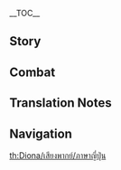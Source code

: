{{CharacterTabs}}
{{LanguageTabs}}
{{Stub|1={{Meta/VO|tl=1|rm=1|Japanese}}}}
__TOC__
==Story==
{{VO/Story
|character           = Diona
|language            = ja
|name                = ディオナ

|vo_01_01_title      = 初めまして…
|vo_01_01_subtitle   = Hello
|vo_01_01_file       = VO_{language}{character} Hello.ogg
|vo_01_01_tx         = 「キャッツテール」の看板バーテンダー、ディオナ。あたしのギャラはすっごく高いんだから…うん？あなた…お酒を飲みに来たわけじゃないの？んん…ど、どうしてもっていうなら…その誘い、受けてあげてもいいかな。
|vo_01_01_rm         = "Kyattsu Teeru" no kanban baatendaa, Diona. Atashi no gyara wa suggoku takai nda kara... Un? Anata... o-sake wo nomi ni kita wake ja nai no? Nn... Do, doushite mo tte iu nara... Sono sasoi, ukete agete mo ii ka na.
|vo_01_01_tl         = 

|vo_02_01_title      = 世間話・リラックス
|vo_02_01_subtitle   = Chat: Relax
|vo_02_01_file       = VO_{language}{character} Chat - Relax.ogg
|vo_02_01_tx         = ん～気持ちいい、体もほぐれてきた！
|vo_02_01_rm         = N~ Kimochi ii, karada mo hogurete kita!
|vo_02_01_tl         = 
|vo_02_02_title      = 世間話・考え
|vo_02_02_subtitle   = Chat: Thinking
|vo_02_02_file       = VO_{language}{character} Chat - Thinking.ogg
|vo_02_02_tx         = トカゲのしっぽ、コショウ、星螺…「頭が炸裂しそうなまずいお酒」を作るにはまだ何かが足りない。
|vo_02_02_rm         = 
|vo_02_02_tl         = 
|vo_02_03_title      = 世間話・待ち合わせ
|vo_02_03_subtitle   = Chat: Waiting
|vo_02_03_file       = VO_{language}{character} Chat - Waiting.ogg
|vo_02_03_tx         = べ、別にあなたを待ってたわけじゃない。ちょうど休憩中だったの！
|vo_02_03_rm         = 
|vo_02_03_tl         = 

<!-- Weather -->
|vo_03_01_title      = 雨の日…
|vo_03_01_subtitle   = When It Rains
|vo_03_01_file       = VO_{language}{character} When It Rains.ogg
|vo_03_01_tx         = 雨は嫌い…部屋に入ろう。え？服が濡れたら面倒でしょ！水が怖いとかじゃないにゃ！
|vo_03_01_rm         = 
|vo_03_01_tl         = 
|vo_03_02_title      = 雷の日…
|vo_03_02_subtitle   = When Thunder Strikes
|vo_03_02_file       = VO_{language}{character} When Thunder Strikes.ogg
|vo_03_02_tx         = えっ！？…震えてにゃい！ない！…うぅ～…
|vo_03_02_rm         = E'!? ...Furuete nyai! Nai! ...Uu~...
|vo_03_02_tl         = 
|vo_03_03_title      = 雪の日・雪遊び
|vo_03_03_subtitle   = When It Snows: Playtime
|vo_03_03_file       = VO_{language}{character} When It Snows - Playtime.ogg
|vo_03_03_tx         = この冷たい感触、にゃっ…すごい、面白い！
|vo_03_03_rm         = Sono tsumetai kanshoku, nya'... Mazui, omoshiroi!
|vo_03_03_tl         = 
|vo_03_04_title      = 雪の日・雪見
|vo_03_04_subtitle   = When It Snows: Viewing
|vo_03_04_file       = VO_{language}{character} When It Snows - Viewing.ogg
|vo_03_04_tx         = 真白な雪が風で舞ってる、きれい。隣、あたしの隣はまだ空いてるよ。
|vo_03_04_rm         = 
|vo_03_04_tl         = 
|vo_03_05_title      = 晴れの日…
|vo_03_05_subtitle   = When the Sun Is Out
|vo_03_05_file       = VO_{language}{character} When the Sun Is Out.ogg
|vo_03_05_tx         = ほら、日光浴に行こう…あ、あれ、行かないの？じゃあ、あたし一人でいくから…うー、最後の確認！ほんとに行かないの！？
|vo_03_05_rm         = 
|vo_03_05_tl         = 

|vo_04_01_title      = おはよう…
|vo_04_01_subtitle   = Good Morning
|vo_04_01_file       = VO_{language}{character} Good Morning.ogg
|vo_04_01_tx         = おはよう、棚にあるドジョウの塩漬けを持ってきて&mdash;&mdash;よーし、今からモンドの酒造業を破壊するにゃ！
|vo_04_01_rm         = 
|vo_04_01_tl         = 
|vo_04_02_title      = こんにちは・奇妙な音
|vo_04_02_subtitle   = Good Afternoon: Strange Noises
|vo_04_02_file       = VO_{language}{character} Good Afternoon - Strange Noises.ogg
|vo_04_02_tx         = ～～～～ッ！な、なにも！なにも聞こえてにゃいよね！
|vo_04_02_rm         = {{not a typo|~~|~~}}'! Na, nani mo! Nani mo kikoete nyai yo ne!
|vo_04_02_tl         = 
|vo_04_03_title      = こんにちは・缶詰め
|vo_04_03_subtitle   = Good Afternoon: Canned Food
|vo_04_03_file       = VO_{language}{character} Good Afternoon - Canned Food.ogg
|vo_04_03_tx         = …このお魚の缶詰は、あたしが我慢してとっといたものなんだから。も、もう！こっち見ないで！ひ、一口…一口だけならあげる。
|vo_04_03_rm         = 
|vo_04_03_tl         = 
|vo_04_04_title      = こんばんは…
|vo_04_04_subtitle   = Good Evening
|vo_04_04_file       = VO_{language}{character} Good Evening.ogg
|vo_04_04_tx         = 失敗…またやらかしちゃった…みんな楽しそうに飲んでた、ううー…気休めならやめて、そんなのいらないから…
|vo_04_04_rm         = 
|vo_04_04_tl         = 
|vo_04_05_title      = おやすみ…
|vo_04_05_subtitle   = Good Night
|vo_04_05_file       = VO_{language}{character} Good Night.ogg
|vo_04_05_tx         = あなた、猫の暗視能力を持ってないでしょ、夜道は大丈夫なの？なんなら家まで送ってあげてもいいけど…えっ？街灯がある？…お、送るだなんて誰も言ってにゃいよ、ほら早く帰った帰った。
|vo_04_05_rm         = 
|vo_04_05_tl         = 

|vo_05_01_title      = {name}自身について…
|vo_05_01_subtitle   = About {character}
|vo_05_01_file       = VO_{language}{character} About {character}.ogg
|vo_05_01_tx         = 耳と尻尾はアクセサリーなんかじゃなくて、「カッツェレイン一族」の血統の象徴よ、あなた田舎者なの？その手…何をするつもり？うぅ…仕方ないわね、耳なら少しくらい触らせてやっても…でも尻尾、尻尾は絶対ダメだからにゃ！
|vo_05_01_rm         = 
|vo_05_01_tl         = 

|vo_06_01_title      = 飲み物について…
|vo_06_01_subtitle   = About Us: Drinks
|vo_06_01_file       = VO_{language}{character} About Us - Drinks.ogg
|vo_06_01_tx         = ノンアルコールドリンクが飲みたい？作るのは難しくないけど、意味が全くないでしょ。だって成功であれ失敗であれ、モンドの酒造業を破壊する目標とは関係ないもん。あたしは作らないよ。
|vo_06_01_rm         = 
|vo_06_01_tl         = 
|vo_06_02_title      = VIPルートについて…
|vo_06_02_subtitle   = About Us: VIP Channels
|vo_06_02_friendship = 6
|vo_06_02_file       = VO_{language}{character} About Us - VIP Channels.ogg
|vo_06_02_tx         = はい、これは「偉大なる夏日幻想憂鬱珊瑚気泡茶」だよ。暇つぶしに作ったの…人気商品？行列ができる一品？なに言ってるの、し、知らにゃい！
|vo_06_02_rm         = 
|vo_06_02_tl         = 
|vo_06_03_title      = 話し相手の需要について…
|vo_06_03_subtitle   = About Us: The Need to Chat
|vo_06_03_friendship = 6
|vo_06_03_file       = VO_{language}{character} About Us - The Need to Chat.ogg
|vo_06_03_tx         = う～…えっと…もしあなたが寂しくなったら、あたしが相手してあげてもいいよ。あたし色んなこと知ってるよ！良い…なんだっけ、良い話し相手になれるんだから！うんうん、だから、もっとあたしと喋ってよ…
|vo_06_03_rm         = 
|vo_06_03_tl         = 
|vo_06_04_title      = 好奇心について…
|vo_06_04_subtitle   = About Us: Curiosity
|vo_06_04_friendship = 6
|vo_06_04_file       = VO_{language}{character} About Us - Curiosity.ogg
|vo_06_04_tx         = なになに、あなた何持ってるの？ちょっと見せて！もしかしてこれを入れたらすごーくまずいお酒が作れるかも…え？なーんだ、ちょっと変わったキノコか、つまんないの。
|vo_06_04_rm         = 
|vo_06_04_tl         = 

|vo_07_01_title      = 「神の目」について・遺伝
|vo_07_01_subtitle   = About the [[Vision]]: Heirloom
|vo_07_01_friendship = 3
|vo_07_01_file       = VO_{language}{character} About the Vision - Heirloom.ogg
|vo_07_01_tx         = あたしの「神の目」の由来？フン、これはカッツェレイン一族の遺伝だよ…へ？ドゥラフさんは神の目を持ってないって？えっと&mdash;&mdash;バレたにゃ！！
|vo_07_01_rm         = Atashi no "Kami no Me" no yurai? Fun, kore wa Kattserein ichizoku no iden da yo... he? Durafu-san wa Kami no Me wo motte nai tte? Etto{{lmdash}} Bareta nya!!
|vo_07_01_tl         = 
|vo_07_02_title      = 「神の目」について・由来
|vo_07_02_subtitle   = About the Vision: Origin
|vo_07_02_friendship = 5
|vo_07_02_file       = VO_{language}{character} About the Vision - Origin.ogg
|vo_07_02_tx         = なんで教えなきゃいけないのよ！ふん…まあいいわ、そんなにしつこく聞くなら…友達だし教えてあげる。あの日、狩猟に出たパパは危うく大変な目に遭うとこだった。大雨の中、あたしはパパを救い出すこと以外何も考えてなかった…はい！おわりっ！もういいでしょ！
|vo_07_02_rm         = 
|vo_07_02_tl         = 
|vo_07_03_title      = シェアしたいこと…
|vo_07_03_subtitle   = Something to Share
|vo_07_03_file       = VO_{language}{character} Something to Share.ogg
|vo_07_03_tx         = ドラゴンスパインには珍しい品種の花が咲いてるかな。「致命的な苦味を持つ」花とか「少量だけでも唇が痺れる」花とか。いっぱい採って！それで、ククク…
|vo_07_03_rm         = 
|vo_07_03_tl         = 
|vo_07_04_title      = 興味のあること…
|vo_07_04_subtitle   = Interesting Things
|vo_07_04_file       = VO_{language}{character} Interesting Things.ogg
|vo_07_04_tx         = あたし…蝶々を捕まえる腕は一流だにゃ！ばっ、違うわよ！——お酒に入れてまずくするために捕まえるの！飼い猫なんかと一緒にしないでほしいにゃ！
|vo_07_04_rm         = 
|vo_07_04_tl         = 

|vo_08_01_title      = ディルックについて…
|vo_08_01_subtitle   = About [[Diluc]]
|vo_08_01_friendship = 4
|vo_08_01_file       = VO_{language}{character} About Diluc.ogg
|vo_08_01_tx         = アイツ…ディルックはあたしが一番嫌いなやつ！ディルックさえいなくなればモンドの酒造業もなくなるのに。モンドの酒造業がなければ、パパもお酒を飲まなくなる…そしたら、もっとあたしと一緒にいてくれ…な、なんでもにゃい…！
|vo_08_01_rm         = 
|vo_08_01_tl         = 
|vo_08_02_title      = ガイアについて…
|vo_08_02_subtitle   = About [[Kaeya]]
|vo_08_02_friendship = 4
|vo_08_02_file       = VO_{language}{character} About Kaeya.ogg
|vo_08_02_tx         = あたしのことを守ってくれるあのガイアまであたしの嫌いな酒が好きなの！そう、あのいつもニコニコしゃべる人だよ！一旦飲み始めたら止まらないんだから。ったく！
|vo_08_02_rm         = 
|vo_08_02_tl         = 
|vo_08_03_title      = ウェンティについて…
|vo_08_03_subtitle   = About [[Venti]]
|vo_08_03_friendship = 4
|vo_08_03_file       = VO_{language}{character} About Venti.ogg
|vo_08_03_tx         = ウェンティ？よく知らない。でも吟遊詩人と言えば、酔っぱらいと歌ったり場を盛り上げたりする人たちだよね？じゃあ嫌い！嫌い嫌い大嫌い…
|vo_08_03_rm         = 
|vo_08_03_tl         = 
|vo_08_04_title      = バーバラについて…
|vo_08_04_subtitle   = About [[Barbara]]
|vo_08_04_friendship = 4
|vo_08_04_file       = VO_{language}{character} About Barbara.ogg
|vo_08_04_tx         = バーバラさんのファンは、みんな優しくて良い人だよ…羨ましいな…なんであたしのファンはおっさんだらけなの。う～やだ…もう、もぉ～いい！
|vo_08_04_rm         = Baabara-san no fan wa, minna yasashikute ii hito da yo... Urayamashii na... Nan de atashi no fan wa ossan darake na no. U~ Ya da... Mou, moo~ ii!
|vo_08_04_tl         = 
|vo_08_05_title      = ジンについて…
|vo_08_05_subtitle   = About [[Jean]]
|vo_08_05_friendship = 4
|vo_08_05_file       = VO_{language}{character} About Jean.ogg
|vo_08_05_tx         = 騎士団の代理団長、う～ん…お酒を飲まないちゃんとした大人だね…そういった人はめったにいないけど、でもなんか真面目過ぎる。っていうか、騎士団のみんなはあたしに過保護すぎない？
|vo_08_05_rm         = 
|vo_08_05_tl         = 
|vo_08_06_title      = アルベドについて…
|vo_08_06_subtitle   = About [[Albedo]]
|vo_08_06_friendship = 4
|vo_08_06_file       = VO_{language}{character} About Albedo.ogg
|vo_08_06_tx         = 首席錬金術師様？んん…どうやっても美味しいお酒を作っちゃうこのあたしの体質を…彼なら解明できないかな…
|vo_08_06_rm         = 
|vo_08_06_tl         = 
|vo_08_07_title      = リサについて…
|vo_08_07_subtitle   = About [[Lisa]]
|vo_08_07_friendship = 4
|vo_08_07_file       = VO_{language}{character} About Lisa.ogg
|vo_08_07_tx         = リサ姉さんはすっごく良い人！すごく優しいよね！なのにお姉さんもお酒を飲むんだよ！ううう…なんでよ…モンドはもう救いようがないにゃ…
|vo_08_07_rm         = 
|vo_08_07_tl         = 
|vo_08_08_title      = 香菱について…
|vo_08_08_subtitle   = About [[Xiangling]]
|vo_08_08_friendship = 4
|vo_08_08_file       = VO_{language}{character} About Xiangling.ogg
|vo_08_08_tx         = 香菱に「口当たりが最悪な食べ物の組み合わせ」を教えてもらったことがあるの。作ったら絶対にまずいよって、彼女は太鼓判を押してたけど…全然、全然ダメだった。「おかわり」って単語をあたしは猫耳にたこができるくらい聞いたにゃ！もう…
|vo_08_08_rm         = 
|vo_08_08_tl         = 
|vo_08_09_title      = クレーについて…
|vo_08_09_subtitle   = About [[Klee]]
|vo_08_09_friendship = 4
|vo_08_09_file       = VO_{language}{character} About Klee.ogg
|vo_08_09_tx         = クレーちゃんが遊びに来る時は、いつも店から離れたところに連れていくの。お酒と爆弾…本当に危ないにゃ！…モンドの酒造業を破壊するにしても、あたしは正々堂々とやるんだから！
|vo_08_09_rm         = 
|vo_08_09_tl         = 
|vo_08_10_title      = 父について…
|vo_08_10_subtitle   = About [[Draff|Her Father]]
|vo_08_10_friendship = 4
|vo_08_10_file       = VO_{language}{character} About Her Father.ogg
|vo_08_10_tx         = パパはあたしが一番尊敬してる人！パパは一番すごい！でも…お酒を飲んだパパは、うう…ああ——やっぱり早くモンドの酒造業を終わらせないと！もうおしゃべりの時間はおわりにゃ！
|vo_08_10_rm         = 
|vo_08_10_tl         = 

|vo_09_01_title      = {name}を知る・1
|vo_09_01_subtitle   = More About {character}: I
|vo_09_01_file       = VO_{language}{character} More About {character} - 01.ogg
|vo_09_01_tx         = 「バーテンダー」は忙しい身だから！たとえ勤務時間じゃなくてもレシピの研究をするの。だから用事がないなら邪魔しないで。
|vo_09_01_rm         = 
|vo_09_01_tl         = 
|vo_09_02_title      = {name}を知る・2
|vo_09_02_subtitle   = More About {character}: II
|vo_09_02_friendship = 3
|vo_09_02_file       = VO_{language}{character} More About {character} - 02.ogg
|vo_09_02_tx         = あなたまで…あの嫌な酔っぱらいたちみたいに、あたしに猫のマネをしてほしいとか思ってないよね？やだ、絶対やだからね。あたしは耳をピクピクさせたり、伸びをしたりするペットじゃないの！あたしは…そう、あたしは…「酒造業キラー」にゃ！
|vo_09_02_rm         = 
|vo_09_02_tl         = 
|vo_09_03_title      = {name}を知る・3
|vo_09_03_subtitle   = More About {character}: III
|vo_09_03_friendship = 4
|vo_09_03_file       = VO_{language}{character} More About {character} - 03.ogg
|vo_09_03_tx         = なんであたしが「酒造業キラー」から「キャッツテール」の看板バーテンダーになったかって？あ、あなたわざと聞いてるでしょ！あたしをバカにしてるの？うう～…あなた嫌い！もうドリンク作ってやんない、水もあげない！
|vo_09_03_rm         = 
|vo_09_03_tl         = 
|vo_09_04_title      = {name}を知る・4
|vo_09_04_subtitle   = More About {character}: IV
|vo_09_04_friendship = 5
|vo_09_04_file       = VO_{language}{character} More About {character} - 04.ogg
|vo_09_04_tx         = も、もうあたしを怒らせないでよね。いくらあたしが寛容だからって、何をやってもいいわけじゃないんだから！警告しとく、あたしは怒ったら噛むから！にゃ！にゃ！あなたには噛まないかもしれないけど…
|vo_09_04_rm         = 
|vo_09_04_tl         = 
|vo_09_05_title      = {name}を知る・5
|vo_09_05_subtitle   = More About {character}: V
|vo_09_05_friendship = 6
|vo_09_05_file       = VO_{language}{character} More About {character} - 05.ogg
|vo_09_05_tx         = あたしとあなた…もう親友でしょ、ね？あたし少しだけ覚えてる…昔もこんな友達がいた。でもあれは夢だったのかもって…ちょっと手を貸して、はむ、うん…暖かい。ペロペロ、これでよし、夢になって無くならないように…
|vo_09_05_rm         = 
|vo_09_05_tl         = 

|vo_10_01_title      = {name}の趣味…
|vo_10_01_subtitle   = {character}'s Hobbies
|vo_10_01_file       = VO_{language}{character} Hobbies.ogg
|vo_10_01_tx         = あたしは狩りが好き。獲物を追い詰めれるのがあたしの強みなの！でも外は危ないから、頼もしい大人が一緒にいないと森には入っちゃダメだってパパに言われた。あなた、頼もしい大人だよね？
|vo_10_01_rm         = 
|vo_10_01_tl         = 
|vo_10_02_title      = {name}の悩み…
|vo_10_02_subtitle   = {character}'s Troubles
|vo_10_02_file       = VO_{language}{character} Troubles.ogg
|vo_10_02_tx         = むぅ…どうすればまずいお酒を作れるのかな…期待してたあの悪夢のような配合——「醤油牛乳絶雲の唐辛子と蒲公英の種の特製ドリンク」でも「ディオナちゃんまた腕が上がったな」って褒められた。うう…でも負けない…
|vo_10_02_rm         = 
|vo_10_02_tl         = 
|vo_10_03_title      = 好きな食べ物…
|vo_10_03_subtitle   = Favorite Food
|vo_10_03_file       = VO_{language}{character} Favorite Food.ogg
|vo_10_03_tx         = お魚が好き！主食としてのお魚…パパがさばいたお魚！でも…おつまみとしてのお魚は嫌い、あれはお魚への冒涜にゃ！
|vo_10_03_rm         = O-sakana ga suki! Shushoku to shite no o-sakana... Papa ga sabaita o-sakana! De mo... O-tsumami to shite no o-sakana wa kirai, are wa o-sakana he no boutoko nya!
|vo_10_03_tl         = 
|vo_10_04_title      = 嫌いな食べ物…
|vo_10_04_subtitle   = Least Favorite Food
|vo_10_04_file       = VO_{language}{character} Least Favorite Food.ogg
|vo_10_04_tx         = ニンジン、ジャガイモ、タマネギ、トマト…ああいうのは味があんまり好きじゃない。だってあたし、野菜が嫌いなんだもん！
|vo_10_04_rm         = 
|vo_10_04_tl         = 

<!-- Receiving a Gift -->
|vo_11_01_title      = 贈り物を受け取る・1
|vo_11_01_subtitle   = Receiving a Gift: I
|vo_11_01_file       = VO_{language}{character} Receiving a Gift - 01.ogg
|vo_11_01_tx         = 美味しい…その、ただ聞いてみるだけだけど、また作ってくれる？
|vo_11_01_rm         = Oishii... Sono, tada kiite miru dake da kedo, mata tsukutte kureru?
|vo_11_01_tl         = 

|vo_11_02_title      = 贈り物を受け取る・2
|vo_11_02_subtitle   = Receiving a Gift: II
|vo_11_02_file       = VO_{language}{character} Receiving a Gift - 02.ogg
|vo_11_02_tx         = 美味しいものを食べさせてくれたからって、あたしがすりすりするとか思ってないよね…
|vo_11_02_rm         = Oishii mono wo tabesasete kureta kara tte, atashi ga surisuri suru to ka omottenai yo ne...
|vo_11_02_tl         = 

|vo_11_03_title      = 贈り物を受け取る・3
|vo_11_03_subtitle   = Receiving a Gift: III
|vo_11_03_file       = VO_{language}{character} Receiving a Gift - 03.ogg
|vo_11_03_tx         = もう…あたしは道端の野良猫じゃにゃいんだからね！
|vo_11_03_rm         = Mou... Atashi wa michibata no noraneko ja nyai nda kara ne!
|vo_11_03_tl         = 

|vo_12_01_title      = 誕生日…
|vo_12_01_subtitle   = Birthday
|vo_12_01_file       = VO_{language}{character} Birthday.ogg
|vo_12_01_tx         = フライドフィッシュとあたしの特製ソースだよ、どーぞ。<br />…変なものなんか入れてないにゃ！あたしが本気を出せば美味しくできるんだから、一口食べたら感想をちょうだい！<br />あ、うっ…さ、最初に言うべきだったにゃ…えっと、その、お誕生日おめでとう。
|vo_12_01_rm         = Furaido Fisshu to atashi no tokusei soosu da yo, doo zo.<br />Hen-na mono nanka irete nai nya! Atashi ga honki wo daseba oishiku dekiru nda kara, hitokuchi tabetara kansou wo choudai!<br />A, u'... Sa, saishou ni iu beki datta nya... Etto, sono, otanjoubi omedetou.
|vo_12_01_tl         = 

|vo_13_01_title      = 突破した感想・起
|vo_13_01_subtitle   = Feelings About Ascension: Intro
|vo_13_01_ascension  = 1
|vo_13_01_file       = VO_{language}{character} Feelings About Ascension - 01.ogg
|vo_13_01_tx         = 猫の目は、暗闇の中でも全ての獲物を捉える！
|vo_13_01_rm         = Neko no me wa, kurayami no naka de mo subete no emono wo toraeru!
|vo_13_01_tl         = 
|vo_13_02_title      = 突破した感想・承
|vo_13_02_subtitle   = Feelings About Ascension: Building Up
|vo_13_02_ascension  = 2
|vo_13_02_file       = VO_{language}{character} Feelings About Ascension - 02.ogg
|vo_13_02_tx         = 猫の耳は、どんなに小さな足音でも聞くことができる。
|vo_13_02_rm         = Neko no mimi wa, donna ni chiisana ashioto de mo kiku koto ga dekiru.
|vo_13_02_tl         = 
|vo_13_03_title      = 突破した感想・転
|vo_13_03_subtitle   = Feelings About Ascension: Climax
|vo_13_03_ascension  = 4
|vo_13_03_file       = VO_{language}{character} Feelings About Ascension - 03.ogg
|vo_13_03_tx         = 猫の四肢は、テイワットで最も高い木にも登れる！
|vo_13_03_rm         = 
|vo_13_03_tl         = 
|vo_13_04_title      = 突破した感想・結
|vo_13_04_subtitle   = Feelings About Ascension: Conclusion
|vo_13_04_ascension  = 6
|vo_13_04_file       = VO_{language}{character} Feelings About Ascension - 04.ogg
|vo_13_04_tx         = 猫の鼻は、親しくて好きな人の匂いが分かる…えっ！？聞き間違いよ！あたしがそんなことを言うわけないにゃ…フン…
|vo_13_04_rm         = 
|vo_13_04_tl         = 
}}

==Combat==
{{Combat VO
|character           = Diona
|language            = ja
|skill_1_tx          = ほー…やっ！
|skill_1_tl          = Hoo... ya!
|skill_1_rm          = Hoo... ya'!
|skill_2_tx          = よいしょ&mdash;&mdash;
|skill_2_tl          = Here goes&mdash;
|skill_2_rm          = Yoisho{{lmdash}}
|skill_3_tx          = ターゲットロックオン。
|skill_3_tl          = Target, locked on.
|skill_3_rm          = Tagetto rokku on.
|skill_4_tx          = ''(Hold)'' 攻守兼備。
|skill_4_tl          = Attack and defense.<ref group="TN •">To be proficient in both attack and defense.</ref>
|skill_4_rm          = Koushu kenbi.
|skill_5_tx          = ''(Hold)'' 捕まえたにゃ！
|skill_5_tl          = I've caught you!
|skill_5_rm          = Tsukamaeta nya!
|skill_6_tx          = ''(Hold)'' あたしを甘く見ないで！
|skill_6_tl          = Don't underestimate me!
|skill_6_rm          = Atashi wo amaku minai de!
|skill_7_file        = Elemental Skill 2 01
|skill_7_actual_tx   = よいしょ！
|skill_7_actual_rm   = Yoisho!
|skill_7_actual_tl   = Here goes!
|skill_8_file        = Elemental Skill 2 02
|skill_8_actual_tx   = 食らえ！
|skill_8_actual_rm   = Kurae!
|skill_8_actual_tl   = Take this!
|skill_9_file        = Elemental Skill 2 03
|burst_1_tx          = ディオナの特製ドリンクにゃ！
|burst_1_tl          = Diona's Special Drink!
|burst_1_rm          = Diona no tokusei dorinku nya!
|burst_2_tx          = 飲みすぎだよ…ふん！
|burst_2_tl          = You've drank too much... hmph!
|burst_2_rm          = Nomisugi da yo... Fun!
|burst_3_tx          = 反省しなさい、酔っぱらいさん！
|burst_3_tl          = You better be sorry, Mister Drunkard!
|burst_3_rm          = Hanseishinasai, yopparai-san!
|sprint-s_1_tx       = うー、すぐ行く。
|sprint-s_1_tl       = Uu, I'll be there soon.
|sprint-s_1_rm       = Uu, sugu iku.
|sprint-s_2_tx       = 出発、出発！
|sprint-s_2_tl       = Let's go, let's go!
|sprint-s_2_rm       = Shuppatsu, shuppatsu!
|sprint-s_3_actual_tx= よいしょ。
|sprint-s_3_actual_rm= Yoisho.
|sprint-s_3_actual_tl= Here goes.
|sprint-s_4_file     = Sprint Start 04,Sprint Start 05
|sprint-e_1_tx       = ふ～
|sprint-e_1_tl       = Phew.
|sprint-e_1_rm       = Fu~
|sprint-e_2_tx       = ふぅああ…
|sprint-e_2_tl       = Fwaah...
|sprint-e_2_rm       = Fuuaa...
|glider_1_tx         = 飛べたぁ。
|glider_1_tl         = I can fly.
|glider_1_rm         = Tobetaa.
|glider_2_file       = Deploying Wind Glider 02,Deploying Wind Glider 03

|chest_1_tx          = お酒を不味くする材料出てきて！
|chest_1_tl          = Ingredients that will make booze taste bad, come out!
|chest_1_rm          = O-sake wo mazuku suru zairyou detekite!
|chest_2_tx          = キラキラしてる…つかみたいにゃ！
|chest_2_tl          = It's sparkling... I want to grab it!
|chest_2_rm          = Kira kira shiteru... Tsukamitai nya!
|chest_3_tx          = 宝箱に何が入ってるか気ににゃる！
|chest_3_tl          = I'm so curious what's inside the treasure chest!
|chest_3_rm          = Takarabako ni nani ga haitteru ka ki ni nyaru!
|low-hp_1_tx         = 負けないにゃ！
|low-hp_1_tl         = I won't lose!
|low-hp_1_rm         = Makenai nya!
|low-hp_2_tx         = シャァー…シャァー！
|low-hp_2_tl         = Hiss... Hiss...!
|low-hp_2_rm         = Shaaa... shaaa!
|low-hp_3_tx         = 勝負はまだついてないから！
|low-hp_3_tl         = The score hasn't been settled yet!
|low-hp_3_rm         = Shoubu wa mada tsuite nai kara!

|ally-low-hp_1_tx    = 無茶しすぎだよ！
|ally-low-hp_1_tl    = You're being too reckless!
|ally-low-hp_1_rm    = Mucha shisugi da yo!
|ally-low-hp_2_tx    = さっさと休む休む！
|ally-low-hp_2_tl    = Rest already!
|ally-low-hp_2_rm    = Sassato yasumu yasumu!

|fallen_1_tx         = さけ…くさい…
|fallen_1_tl         = Booze... stinks...
|fallen_1_rm         = Sake... kusai...
|fallen_2_tx         = 泉の精霊…行かないで…
|fallen_2_tl         = Fountain Sprit... Don't go...
|fallen_2_rm         = Izumi no seirei... Ikanaide...
|fallen_3_tx         = 目が…開けられない…
|fallen_3_tl         = I can't.. open my eyes...
|fallen_3_rm         = Me ga... Akerarenai...
|hit-l_1_file        = Light Hit Taken 02
|hit-l_1_tx          = よけられなかった…
|hit-l_1_tl          = I couldn't dodge...
|hit-l_1_rm          = Yokerare nakatta...
|hit-l_2_file        = Light Hit Taken 01,Light Hit Taken 03,Light Hit Taken 04,Light Hit Taken 05,Light Hit Taken 06
|hit-h_1_file        = Heavy Hit Taken 02
|hit-h_1_tx          = どこから？
|hit-h_1_tl          = Where did it come from?
|hit-h_1_rm          = Doko kara?
|hit-h_2_file        = Heavy Hit Taken 03
|hit-h_2_actual_tx   = 痛い。
|hit-h_2_actual_rm   = Itai.
|hit-h_2_actual_tl   = It hurts.
|hit-h_3_file        = Heavy Hit Taken 01,Heavy Hit Taken 04,Heavy Hit Taken 05,Heavy Hit Taken 06
|join_1_tx           = 狩り開始！
|join_1_tl           = Hunting begins!
|join_1_rm           = Kari kaishi!
|join_2_tx           = やっぱりあたしがいなきゃだめだね！
|join_2_tl           = You need me after all!
|join_2_rm           = Yappari atashi ga inakya dame da ne!
|join_3_tx           = フン、あたしに任せなさい。
|join_3_tl           = Hmph, leave it to me.
|join_3_rm           = Fun, atashi ni makasenasai.
|idle_1_file         = Standby 01,Standby 02
|idle_1_actual_tl    = Twitch, twitch...
|idle_1_actual_rm    = Piku piku...
|atk-l_1_file        = Light Attack 01,Light Attack 02,Light Attack 03,Light Attack 04,Light Attack 05,Light Attack 06,Light Attack 07
|atk-m_1_file        = Mid Attack 01,Mid Attack 02,Mid Attack 03
|atk-h_1_file        = Heavy Attack 01,Heavy Attack 02,Heavy Attack 03
|climb_1_file        = Climbing 01,Climbing 02,Climbing 03,Climbing 04,Climbing 05
|climb-b_1_file      = Climbing Breath 01,Climbing Breath 02,Climbing Breath 03
|jump_1_file         = Jumping 01,Jumping 02,Jumping 03,Jumping 04,Jumping 05
}}
<!--
Copy paste the following line in any section that does not have any voice files, change the X for the section's title:
'''Diona does not feature any X Voice-Overs'''
-->

==Translation Notes==
{{Reflist|group="TN •"}}

==Navigation==
{{Character Navbox|link type=vo-ja}}

[[th:Diona/เสียงพากย์/ภาษาญี่ปุ่น]]